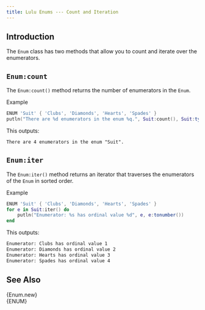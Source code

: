 ```yaml
---
title: Lulu Enums --- Count and Iteration
---
```


## Introduction

The `Enum` class has two methods that allow you to count and iterate over the enumerators.

## `Enum:count`

The `Enum:count()` method returns the number of enumerators in the `Enum`.

[Example]{.bt}
```lua
ENUM 'Suit' { 'Clubs', 'Diamonds', 'Hearts', 'Spades' }
putln("There are %d enumerators in the enum %q.", Suit:count(), Suit:type())
```
This outputs:
```txt
There are 4 enumerators in the enum "Suit".
```

## `Enum:iter`

The `Enum:iter()` method returns an iterator that traverses the enumerators of the `Enum` in sorted order.

[Example]{.bt}
```lua
ENUM 'Suit' { 'Clubs', 'Diamonds', 'Hearts', 'Spades' }
for e in Suit:iter() do
    putln("Enumerator: %s has ordinal value %d", e, e:tonumber())
end
```
This outputs:
```txt
Enumerator: Clubs has ordinal value 1
Enumerator: Diamonds has ordinal value 2
Enumerator: Hearts has ordinal value 3
Enumerator: Spades has ordinal value 4
```

## See Also

{Enum.new} <br>
{ENUM}
